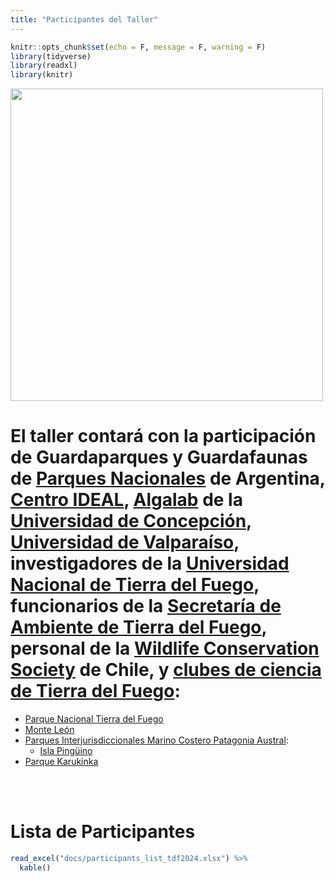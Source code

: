 ```yaml
---
title: "Participantes del Taller"
---
```


```r
knitr::opts_chunk$set(echo = F, message = F, warning = F)
library(tidyverse)
library(readxl)
library(knitr)
```

<img src="images/PHOTO-2023-04-15-19-33-18.jpeg" width="500px"/>

<body>

<h2>

# El taller contará con la participación de Guardaparques y Guardafaunas de [Parques Nacionales](https://www.argentina.gob.ar/parquesnacionales) de Argentina, [Centro IDEAL](https://centroideal.cl/), [Algalab](https://www.algalab.com/index2.html#) de la [Universidad de Concepción](https://www.udec.cl/), [Universidad de Valparaíso](https://uv.cl/), investigadores de la [Universidad Nacional de Tierra del Fuego](https://untdf.edu.ar/), funcionarios de la [Secretaría de Ambiente de Tierra del Fuego](https://prodyambiente.tierradelfuego.gob.ar/secretaria-de-ambiente/), personal de la [Wildlife Conservation Society](https://chile.wcs.org/) de Chile, y [clubes de ciencia de Tierra del Fuego](https://cyt.tierradelfuego.gob.ar/club-de-ciencias/):

- [Parque Nacional Tierra del Fuego](https://turismoushuaia.com/zonas/parque-nacional/)
- [Monte León](https://www.argentina.gob.ar/parquesnacionales/monteleon)
- [Parques Interjurisdiccionales Marino Costero Patagonia Austral](https://www.argentina.gob.ar/parquesnacionales/marinocostero): 
  + [Isla Pingüino](https://www.argentina.gob.ar/parquesnacionales/islapinguino)
- [Parque Karukinka](https://chile.wcs.org/Karukinka.aspx)

<br><br>

# **Lista de Participantes**
```r
read_excel("docs/participants_list_tdf2024.xlsx") %>%
  kable()
```

</h2>

</body>



